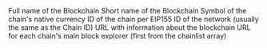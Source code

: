 <ParamField path="chain_name">
Full name of the Blockchain
</ParamField>
<ParamField path="chain_shortname">
Short name of the Blockchain
</ParamField>
<ParamField path="native_currency_symbol">
Symbol of the chain&#x27;s native currency
</ParamField>
<ParamField path="chain_id">
ID of the chain per EIP155
</ParamField>
<ParamField path="network_id">
ID of the network (usually the same as the Chain ID)
</ParamField>
<ParamField path="info_url">
URL with information about the blockchain
</ParamField>
<ParamField path="explorer">
URL for each chain&#x27;s main block explorer (first from the chainlist array)
</ParamField>
